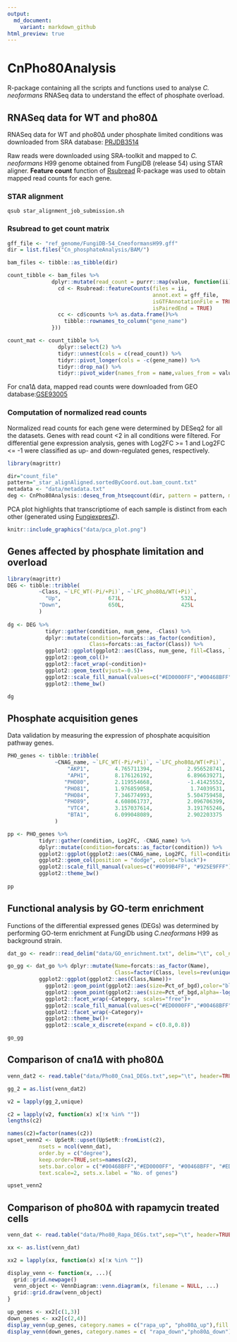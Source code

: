 ```yaml
---
output:
  md_document:
    variant: markdown_github
html_preview: true
---
```


<!-- README.md is generated from README.Rmd. Please edit that file -->


# CnPho80Analysis 
R-package containing all the scripts and functions used to analyse *C. neoformans* RNASeq data to understand the effect of phosphate overload.

## RNASeq data for WT and pho80∆

RNASeq data for WT and pho80∆ under phosphate limited conditions was downloaded from SRA database: [PRJDB3514](https://www.ncbi.nlm.nih.gov/bioproject/PRJDB3514/)

Raw reads were downloaded using SRA-toolkit and mapped to *C. neoformans* H99 genome obtained from FungiDB (release 54) using STAR aligner.
**Feature count** function of [Rsubread](https://academic.oup.com/nar/article/47/8/e47/5345150) R-package was used to obtain mapped read counts for each gene.

### STAR alignment
```{}
qsub star_alignment_job_submission.sh
```

###  Rsubread to get count matrix

```r

gff_file <- "ref_genome/FungiDB-54_CneoformansH99.gff"
dir = list.files("Cn_phosphateAnalysis/BAM/")

bam_files <- tibble::as_tibble(dir)

count_tibble <- bam_files %>%
              dplyr::mutate(read_count = purrr::map(value, function(ii){
                cd <- Rsubread::featureCounts(files = ii, 
                                              annot.ext = gff_file,
                                              isGTFAnnotationFile = TRUE, 
                                              isPairedEnd = TRUE)
                cc <- cd$counts %>% as.data.frame()%>% 
                  tibble::rownames_to_column("gene_name")
              })) 

count_mat <- count_tibble %>% 
                dplyr::select(2) %>% 
                tidyr::unnest(cols = c(read_count)) %>% 
                tidyr::pivot_longer(cols = -c(gene_name)) %>% 
                tidyr::drop_na() %>%
                tidyr::pivot_wider(names_from = name,values_from = value)
```

For cna1∆ data, mapped read counts were downloaded from GEO database:[GSE93005](https://www.ncbi.nlm.nih.gov/geo/query/acc.cgi?acc=GSE93005)

### Computation of normalized read counts

Normalized read counts for each gene were determined by DESeq2 for all the datasets. Genes with read count <2 in all conditions were filtered. 
For differential gene expression analysis, genes with Log2FC >= 1 and Log2FC <= -1 were classified as up- and down-regulated genes, respectively. 

```r

library(magrittr)

dir="count_file"
pattern="_star_alignAligned.sortedByCoord.out.bam_count.txt"
metadata <- "data/metadata.txt"
deg <- CnPho80Analysis::deseq_from_htseqcount(dir, pattern = pattern, metadata_file = "metadata.txt", header_count_file = TRUE, HTSeqOutput = FALSE, drop_genes = NULL, write_output = FALSE)

```
PCA plot highlights that transcriptiome of each sample is distinct from each other (generated using [FungiexpresZ](https://cparsania.shinyapps.io/FungiExpresZ/)).

```r
knitr::include_graphics("data/pca_plot.png")
```

## Genes affected by phosphate limitation and overload

```r

library(magrittr)
DEG <- tibble::tribble(
          ~Class, ~`LFC_WT(-Pi/+Pi)`, ~`LFC_pho80∆/WT(+Pi)`,
            "Up",               671L,                  532L,
          "Down",               650L,                  425L
          )
 
dg <- DEG %>% 
            tidyr::gather(condition, num_gene, -Class) %>%
            dplyr::mutate(condition=forcats::as_factor(condition), 
                          Class=forcats::as_factor(Class)) %>%
            ggplot2::ggplot(ggplot2::aes(Class, num_gene, fill=Class, label=num_gene))+
            ggplot2::geom_col()+
            ggplot2::facet_wrap(~condition)+
            ggplot2::geom_text(vjust=-0.5)+
            ggplot2::scale_fill_manual(values=c("#ED0000FF","#00468BFF"))+
            ggplot2::theme_bw()

dg
```

## Phosphate acquisition genes

Data validation by measuring the expression of phosphate acquisition pathway genes.

```r

PHO_genes <- tibble::tribble(
               ~CNAG_name, ~`LFC_WT(-Pi/+Pi)`, ~`LFC_pho80∆/WT(+Pi)`,
                   "AKP1",        4.765711394,           2.956528741,
                   "APH1",        8.176126192,           6.896639271,
                  "PHO80",        2.119554668,           -1.41425552,
                  "PHO81",        1.976859058,            1.74039531,
                  "PHO84",        7.346774993,           5.504759458,
                  "PHO89",        4.608061737,           2.096706399,
                   "VTC4",        3.157037614,           3.191765246,
                   "BTA1",        6.099048089,           2.902203375
               )

pp <- PHO_genes %>% 
          tidyr::gather(condition, Log2FC, -CNAG_name) %>%
          dplyr::mutate(condition=forcats::as_factor(condition)) %>%
          ggplot2::ggplot(ggplot2::aes(CNAG_name, Log2FC, fill=condition))+
          ggplot2::geom_col(position = "dodge", color="black")+
          ggplot2::scale_fill_manual(values=c("#0099B4FF", "#925E9FFF"))+
          ggplot2::theme_bw()
  
pp

```

## Functional analysis by GO-term enrichment

Functions of the differential expressed genes (DEGs) was determined by performing GO-term enrichment at FungiDb using *C.neoformans* H99 as background strain.

```r

dat_go <- readr::read_delim("data/GO_enrichment.txt", delim="\t", col_names = TRUE)

go_gg <- dat_go %>% dplyr::mutate(Name=forcats::as_factor(Name),
                                  Class=factor(Class, levels=rev(unique(Class)))) %>%
          ggplot2::ggplot(ggplot2::aes(Class,Name))+
            ggplot2::geom_point(ggplot2::aes(size=Pct_of_bgd),color="black",shape=23, stroke=0.8)+
            ggplot2::geom_point(ggplot2::aes(size=Pct_of_bgd,alpha=-log10(Pvalue), fill=Class),shape=23)+
            ggplot2::facet_wrap(~Category, scales="free")+
            ggplot2::scale_fill_manual(values=c("#ED0000FF","#00468BFF"))+
            ggplot2::facet_wrap(~Category)+
            ggplot2::theme_bw()+
            ggplot2::scale_x_discrete(expand = c(0.8,0.8))

go_gg

```
## Comparison of cna1∆ with pho80∆

```r
venn_dat2 <- read.table("data/Pho80_Cna1_DEGs.txt",sep="\t", header=TRUE)

gg_2 = as.list(venn_dat2)

v2 = lapply(gg_2,unique)

c2 = lapply(v2, function(x) x[!x %in% ""])
lengths(c2)

names(c2)=factor(names(c2))
upset_venn2 <- UpSetR::upset(UpSetR::fromList(c2), 
          nsets = ncol(venn_dat),
          order.by = c("degree"),
          keep.order=TRUE,sets=names(c2),
          sets.bar.color = c("#00468BFF","#ED0000FF", "#00468BFF", "#ED0000FF"),
          text.scale=2, sets.x.label = "No. of genes")

upset_venn2
```

## Comparison of pho80∆ with rapamycin treated cells

```r
venn_dat <- read.table("data/Pho80_Rapa_DEGs.txt",sep="\t", header=TRUE)

xx <- as.list(venn_dat)

xx2 = lapply(xx, function(x) x[!x %in% ""])

display_venn <- function(x, ...){
  grid::grid.newpage()
  venn_object <- VennDiagram::venn.diagram(x, filename = NULL, ...)
  grid::grid.draw(venn_object)
}

up_genes <- xx2[c(1,3)]
down_genes <- xx2[c(2,4)]
display_venn(up_genes, category.names = c("rapa_up", "pho80∆_up"),fill = c("#999999", "#E69F00"), lwd = 2,lty = 'blank')
display_venn(down_genes, category.names = c( "rapa_down","pho80∆_down"),fill = c( "#56B4E9", "#009E73"), lwd = 2,lty = 'blank')

```
